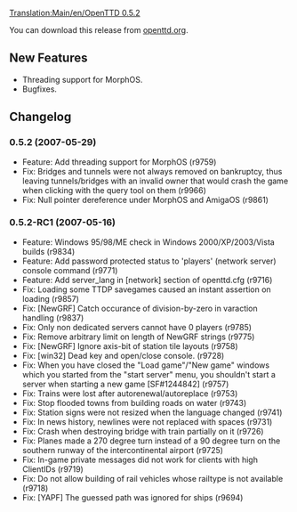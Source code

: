 [[Translation:Main/en/OpenTTD 0.5.2]]{{en/-}}
{{en/OTTDVersions}}
{{release|prev=OpenTTD 0.5.1|next=OpenTTD 0.5.3|date=2007-05-29}}

You can download this release from [http://www.openttd.org/en/download-stable/0.5.2 openttd.org].

==New Features==
* Threading support for MorphOS.
* Bugfixes.

==Changelog==

===0.5.2 (2007-05-29)===
* Feature: Add threading support for MorphOS (r9759)
* Fix: Bridges and tunnels were not always removed on bankruptcy, thus leaving tunnels/bridges with an invalid owner that would crash the game when clicking with the query tool on them (r9966)
* Fix: Null pointer dereference under MorphOS and AmigaOS (r9861)

===0.5.2-RC1 (2007-05-16)===
* Feature: Windows 95/98/ME check in Windows 2000/XP/2003/Vista builds (r9834)
* Feature: Add password protected status to 'players' (network server) console command (r9771)
* Feature: Add server_lang in [network] section of openttd.cfg (r9716)
* Fix: Loading some TTDP savegames caused an instant assertion on loading (r9857)
* Fix: [NewGRF] Catch occurance of division-by-zero in varaction handling (r9837)
* Fix: Only non dedicated servers cannot have 0 players {{en/Flyspray|765}} (r9785)
* Fix: Remove arbitrary limit on length of NewGRF strings (r9775)
* Fix: [NewGRF] Ignore axis-bit of station tile layouts {{en/Flyspray|756}} (r9758)
* Fix: [win32] Dead key and open/close console. (r9728)
* Fix: When you have closed the "Load game"/"New game" windows which you started from the "start server" menu, you shouldn't start a server when starting a new game [SF#1244842] (r9757)
* Fix: Trains were lost after autorenewal/autoreplace {{en/Flyspray|732}} (r9753)
* Fix: Stop flooded towns from building roads on water {{en/Flyspray|598}} (r9743)
* Fix: Station signs were not resized when the language changed {{en/Flyspray|672}} (r9741)
* Fix: In news history, newlines were not replaced with spaces {{en/Flyspray|677}} (r9731)
* Fix: Crash when destroying bridge with train partially on it {{en/Flyspray|738}} (r9726)
* Fix: Planes made a 270 degree turn instead of a 90 degree turn on the southern runway of the intercontinental airport {{en/Flyspray|743}} (r9725)
* Fix: In-game private messages did not work for clients with high ClientIDs (r9719)
* Fix: Do not allow building of rail vehicles whose railtype is not available (r9718)
* Fix: [YAPF] The guessed path was ignored for ships {{en/Flyspray|736}} (r9694)
